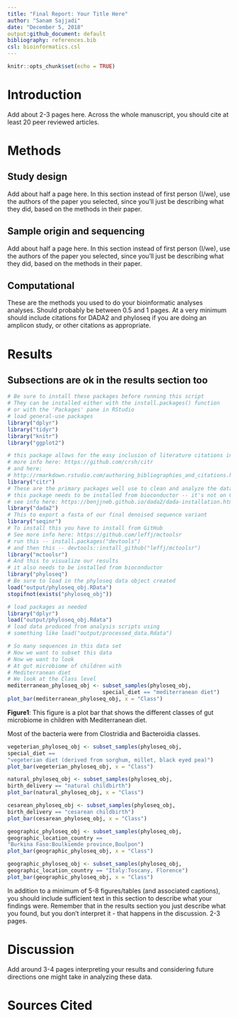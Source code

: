 ```yaml
---
title: "Final Report: Your Title Here"
author: "Sanam Sajjadi"
date: "December 5, 2018"
output:github_document: default
bibliography: references.bib
csl: bioinformatics.csl
---
```


```r
knitr::opts_chunk$set(echo = TRUE)
```

# Introduction

Add about 2-3 pages here. Across the whole manuscript, you should cite at least 20 peer reviewed articles.







# Methods

## Study design

Add about half a page here. In this section instead of first person (I/we), use the authors of the paper you selected, since you'll just be describing what they did, based on the methods in their paper.

## Sample origin and sequencing

Add about half a page here. In this section instead of first person (I/we), use the authors of the paper you selected, since you'll just be describing what they did, based on the methods in their paper.

## Computational

These are the methods you used to do your bioinformatic analyses analyses. Should probably be between 0.5 and 1 pages. At a very minimum should include citations for DADA2 and phyloseq if you are doing an amplicon study, or other citations as appropriate.

# Results

## Subsections are ok in the results section too

```r
# Be sure to install these packages before running this script
# They can be installed either with the install.packages() function
# or with the 'Packages' pane in RStudio
# load general-use packages
library("dplyr")
library("tidyr")
library("knitr")
library("ggplot2")
```

```r
# this package allows for the easy inclusion of literature citations in our Rmd
# more info here: https://github.com/crsh/citr
# and here:
# http://rmarkdown.rstudio.com/authoring_bibliographies_and_citations.html
library("citr")
# These are the primary packages well use to clean and analyze the data
# this package needs to be installed from bioconductor -- it's not on CRAN
# see info here: https://benjjneb.github.io/dada2/dada-installation.html
library("dada2")
# This to export a fasta of our final denoised sequence variant
library("seqinr")
# To install this you have to install from GitHub
# See more info here: https://github.com/leffj/mctoolsr
# run this -- install.packages("devtools")
# and then this -- devtools::install_github("leffj/mctoolsr")
library("mctoolsr")
# And this to visualize our results
# it also needs to be installed from bioconductor
library("phyloseq")
# Be sure to load in the phyloseq data object created
load("output/phyloseq_obj.RData")
stopifnot(exists("phyloseq_obj"))
```


```r
# load packages as needed
library("dplyr")
load("output/phyloseq_obj.Rdata")
# load data produced from analysis scripts using
# something like load("output/processed_data.Rdata")
```



```r
# So many sequences in this data set
# Now we want to subset this data
# Now we want to look
# At gut microbiome of children with
# Mediterranean diet
# We look at the Class level
mediterranean_phyloseq_obj <- subset_samples(phyloseq_obj,
                              special_diet == "mediterranean diet")
plot_bar(mediterranean_phyloseq_obj, x = "Class")
```


**Figure1**: This figure is a plot bar that shows the different classes of gut microbiome in children with Mediterranean diet.

Most of the bacteria were from Clostridia and  Bacteroidia classes.










```r
vegeterian_phyloseq_obj <- subset_samples(phyloseq_obj,
special_diet ==
"vegeterian diet (derived from sorghum, millet, black eyed pea)")
plot_bar(vegeterian_phyloseq_obj, x = "Class")
```

```r
natural_phyloseq_obj <- subset_samples(phyloseq_obj,
birth_delivery == "natural childbirth")
plot_bar(natural_phyloseq_obj, x = "Class")
```

```r
cesarean_phyloseq_obj <- subset_samples(phyloseq_obj,
birth_delivery == "cesarean childbirth")
plot_bar(cesarean_phyloseq_obj, x = "Class")
```


```r
geographic_phyloseq_obj <- subset_samples(phyloseq_obj,
geographic_location_country ==
"Burkina Faso:Boulkiemde province,Boulpon")
plot_bar(geographic_phyloseq_obj, x = "Class")
```








```r
geographic_phyloseq_obj <- subset_samples(phyloseq_obj,
geographic_location_country == "Italy:Toscany, Florence")
plot_bar(geographic_phyloseq_obj, x = "Class")
```


In addition to a minimum of 5-8 figures/tables (and associated captions), you should include sufficient text in this section to describe what your findings were. Remember that in the results section you just describe what you found, but you don't interpret it - that happens in the discussion. 2-3 pages.

# Discussion

Add around 3-4 pages interpreting your results and considering future directions one might take in analyzing these data.

# Sources Cited
